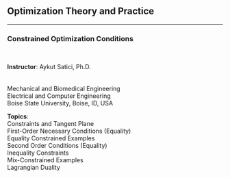## Optimization Theory and Practice {.center .smaller}
<!-- ###################################################################### -->

<hr>

### Constrained Optimization Conditions

<br/>

::: {layout="[120, 105]"}
__Instructor__: Aykut Satici, Ph.D. <br>
<br>
<br>
Mechanical and Biomedical Engineering <br>
Electrical and Computer Engineering <br>
Boise State University, Boise, ID, USA

__Topics__: <br>
Constraints and Tangent Plane <br>
First-Order Necessary Conditions (Equality) <br>
Equality Constrained Examples <br>
Second Order Conditions (Equality) <br>
Inequality Constraints <br>
Mix-Constrained Examples <br>
Lagrangian Duality <br>
:::
